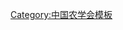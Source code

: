 {{Navbox
| name   = 中国农学会第二届理事会
| title  = [[中国农学会]]第二届理事会
| above  = 1960年2月－1966年
| bodyclass = hlist
| group1 = 理事长
| list1  = [[杨显东]]
| group2 = 副理事长
| list2  = 
* [[程照轩]]
* [[金善宝]]
* [[陈世骧 (昆虫学家)|陈世骧]]
* [[沈其益]]
| group3 = 常务理事
| list3  = 
* [[于汀子]]
* [[王更生]]
* [[仲星帆]]
* [[任博九]]
* [[林一夫]]
* [[屈健|屈　健]]
* [[席凤洲]]
* [[唐川|唐　川]]
* [[陈永康 (农学家)|陈永康]]
* [[陈凌风]]
* [[高惠民]]
* [[徐督|徐　督]]
* [[许西连]]
* [[程绍迥]]
* [[熊毅|熊　毅]]
* [[臧成耀]]
| group4 = 秘书长
| list4  = [[席凤洲]]
| group5 = 副秘书长
| list5  = [[陈凌风]]
| group6 = 
| list6  = 
}}<noinclude>
{{collapsible option}}
[[Category:中国农学会模板]]
</noinclude>